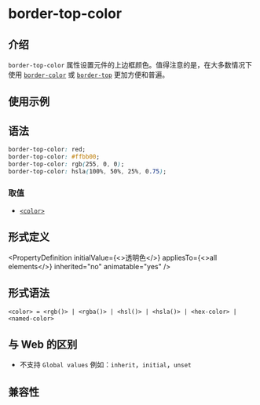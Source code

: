 # border-top-color

## 介绍

`border-top-color` 属性设置元件的上边框颜色。值得注意的是，在大多数情况下使用 [`border-color`](./border-color.mdx) 或 [`border-top`](./border-top.mdx) 更加方便和普遍。

## 使用示例


<Go
  example="css-api"
  defaultFile="src/border-top-color/App.tsx"
  img="https://lf-lynx.tiktok-cdns.com/obj/lynx-artifacts-oss-sg/lynx-website/assets/doc/css/border-color-edge.jpg"
  defaultEntryFile="dist/border-top-color.lynx.bundle"
  entry="src/border-top-color"
/>

## 语法

```css
border-top-color: red;
border-top-color: #ffbb00;
border-top-color: rgb(255, 0, 0);
border-top-color: hsla(100%, 50%, 25%, 0.75);
```

### 取值

- [`<color>`](api/css/data-type/color.mdx)

## 形式定义


<PropertyDefinition
  initialValue={<>透明色</>}
  appliesTo={<>all elements</>}
  inherited="no"
  animatable="yes"
/>

## 形式语法

```
<color> = <rgb()> | <rgba()> | <hsl()> | <hsla()> | <hex-color> | <named-color>
```

## 与 Web 的区别

- 不支持 `Global values` 例如：`inherit`，`initial`，`unset`

## 兼容性


<LegacyCompatTable metadata="css/properties/border-top-color" />
